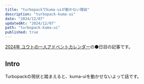 ```yaml
---
title: "turbopackでkuma-uiが動かない理由"
description: "turbopack-kuma-ui"
date: "2024/12/07"
updatedAt: "2024/12/07"
path: "turbopack-kuma-ui"
published: true
---
```


[2024年 ユウトの一人アドベントカレンダー](https://adventar.org/calendars/9980)の⚫️日目の記事です。

## Intro

Turbopackの現状と踏まえると、kuma-uiを動かせないよって話です。
